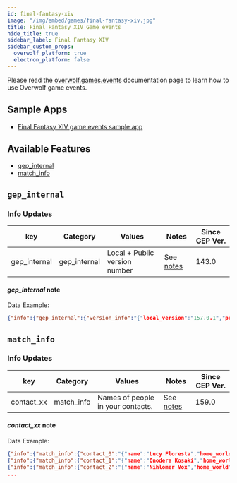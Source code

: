 ```yaml
---
id: final-fantasy-xiv
image: "/img/embed/games/final-fantasy-xiv.jpg"
title: Final Fantasy XIV Game events
hide_title: true
sidebar_label: Final Fantasy XIV
sidebar_custom_props:
  overwolf_platform: true
  electron_platform: false
---
```


<!-- GENERATED USING /scripts/generate.js -->

<head>
  <meta name="keywords" content="API for Final Fantasy XIV, Final Fantasy XIV API, SDK for Final Fantasy XIV, Final Fantasy XIV SDK"/>
</head>

<GameInfo gameID={6350} showCompliance={true} showDocs={false}/>

Please read the [overwolf.games.events](../events) documentation page to learn how to use Overwolf game events.

## Sample Apps
* [Final Fantasy XIV game events sample app](https://github.com/overwolf/events-sample-apps)

## Available Features

* [gep_internal](#gep_internal)
* [match_info](#match_info)

## `gep_internal`

### Info Updates

key          | Category    | Values                    | Notes                 | Since GEP Ver. |
------------ | ------------| ------------------------- | --------------------- | ------------- | 
gep_internal | gep_internal| Local + Public version number|See [notes](#gep_internal-note)|   143.0       |

#### *gep_internal* note

Data Example:

```json
{"info":{"gep_internal":{"version_info":"{"local_version":"157.0.1","public_version":"157.0.1","is_updated":true}"}},"feature":"gep_internal"}
```

## `match_info`

### Info Updates

key          | Category    | Values                    | Notes                 | Since GEP Ver. |
------------ | ------------| ------------------------- | --------------------- | ------------- | 
contact_xx   | match_info  | Names of people in your contacts. |See [notes](#contact_xx-note)|   159.0    |

#### *contact_xx* note

Data Example:

```json
{"info":{"match_info":{"contact_0":"{"name":"Lucy Floresta","home_world":"Twintania"}"}},"feature":"match_info"}
{"info":{"match_info":{"contact_1":"{"name":"Onodera Kosaki","home_world":"Twintania"}"}},"feature":"match_info"}
{"info":{"match_info":{"contact_2":"{"name":"Nihlomer Vox","home_world":"Lich"}"}},"feature":"match_info"}
...
```
